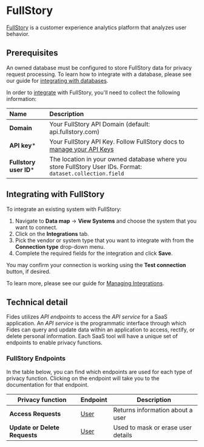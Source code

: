 
# FullStory
[FullStory](https://www.fullstory.com/) is a customer experience analytics platform that analyzes user behavior.

## Prerequisites

<Callout emoji="" type="info">An owned database must be configured to store FullStory data for privacy request processing. To learn how to integrate with a database, please see our guide for [integrating with databases](/docs/user-guides/integrations/databases). </Callout>


In order to [integrate](/docs/user-guides/integrations) with FullStory, you'll need to collect the following information:

| Name                       | Description                                                                                                                             |
| :------------------------- | :-------------------------------------------------------------------------------------------------------------------------------------- |
| **Domain**                 | Your FullStory API Domain (default: api.fullstory.com) |
| **API key***               | Your FullStory API Key. Follow FullStory docs to [manage your API Keys](https://help.fullstory.com/hc/en-us/articles/360052021773-Managing-API-Keys) |
| **Fullstory user ID***     | The location in your owned database where you store FullStory User IDs. Format: `dataset.collection.field` |


## Integrating with FullStory
To integrate an existing system with FullStory:

1. Navigate to **Data map** → **View Systems** and choose the system that you want to connect.
2. Click on the **Integrations** tab.
3. Pick the vendor or system type that you want to integrate with from the **Connection type** drop-down menu.
4. Complete the required fields for the integration and click **Save**. 

You may confirm your connection is working using the **Test connection** button, if desired.

To learn more, please see our guide for [Managing Integrations](/docs/user-guides/integrations/manage-integrations).

## Technical detail 

Fides utilizes _API endpoints_ to access the _API service_ for a SaaS application. An _API service_ is the programmatic interface through which Fides can query and update data within an application to access, rectify, or delete personal information. Each SaaS tool will have a unique set of endpoints to enable privacy functions. 

### FullStory Endpoints
In the table below, you can find which endpoints are used for each type of privacy function. Clicking on the endpoint will take you to the documentation for that endpoint.

| Privacy function | Endpoint | Description |
|----|----|----|
| **Access Requests** | [User](https://developer.fullstory.com/server/v1/users/get-user/) | Returns information about a user |
| **Update or Delete Requests** | [User](https://developer.fullstory.com/server/v1/users/set-user-properties/) | Used to mask or erase user details |
